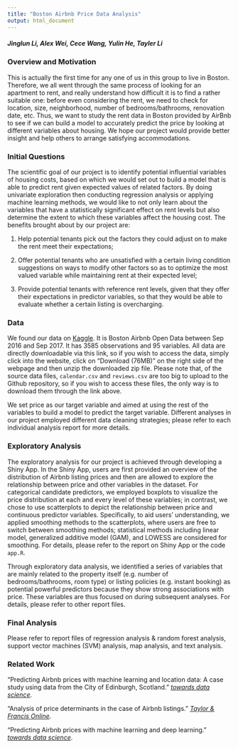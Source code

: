 ```yaml
---
title: "Boston Airbnb Price Data Analysis"
output: html_document
---
```


##### Jinglun Li, Alex Wei, Cece Wang, Yulin He, Tayler Li

### Overview and Motivation

This is actually the first time for any one of us in this group to live in Boston. Therefore, we all went through the same process of looking for an apartment to rent, and really understand how difficult it is to find a rather suitable one: before even considering the rent, we need to check for location, size, neighborhood, number of bedrooms/bathrooms, renovation date, etc. Thus, we want to study the rent data in Boston provided by AirBnb to see if we can build a model to accurately predict the price by looking at different variables about housing. We hope our project would provide better insight and help others to arrange satisfying accommodations.

### Initial Questions

The scientific goal of our project is to identify potential influential variables of housing costs, based on which we would set out to build a model that is able to predict rent given expected values of related factors. By doing univariate exploration then conducting regression analysis or applying machine learning methods, we would like to not only learn about the variables that have a statistically significant effect on rent levels but also determine the extent to which these variables affect the housing cost. The benefits brought about by our project are:

1. Help potential tenants pick out the factors they could adjust on to make the rent meet their expectations;

2. Offer potential tenants who are unsatisfied with a certain living condition suggestions on ways to modify other factors so as to optimize the most valued variable while maintaining rent at their expected level;

3. Provide potential tenants with reference rent levels, given that they offer their expectations in predictor variables, so that they would be able to evaluate whether a certain listing is overcharging.

### Data

We found our data on [Kaggle](https://www.kaggle.com/airbnb/boston). It is Boston Airbnb Open Data between Sep 2016 and Sep 2017. It has 3585 observations and 95 variables. All data are directly downloadable via this link, so if you wish to access the data, simply click into the website, click on "Download (76MB)" on the right side of the webpage and then unzip the downloaded zip file. Please note that, of the source data files, `calendar.csv` and `reviews.csv` are too big to upload to the Github repository, so if you wish to access these files, the only way is to download them through the link above. 

We set price as our target variable and aimed at using the rest of the variables to build a model to predict the target variable. Different analyses in our project employed different data cleaning strategies; please refer to each individual analysis report for more details.

### Exploratory Analysis

The exploratory analysis for our project is achieved through developing a Shiny App. In the Shiny App, users are first provided an overview of the distribution of Airbnb listing prices and then are allowed to explore the relationship between price and other variables in the dataset. For categorical candidate predictors, we employed boxplots to visualize the price distribution at each and every level of these variables; in contrast, we chose to use scatterplots to depict the relationship between price and continuous predictor variables. Specifically, to aid users' understanding, we applied smoothing methods to the scatterplots, where users are free to switch between smoothing methods; statistical methods including linear model, generalized additive model (GAM), and LOWESS are considered for smoothing. For details, please refer to the report on Shiny App or the code `app.R`.

Through exploratory data analysis, we identified a series of variables that are mainly related to the property itself (e.g. number of bedrooms/bathrooms, room type) or listing policies (e.g. instant booking) as potential powerful predictors because they show strong associations with price. These variables are thus focused on during subsequent analyses. For details, please refer to other report files.

### Final Analysis

Please refer to report files of regression analysis & random forest analysis, support vector machines (SVM) analysis, map analysis, and text analysis.

### Related Work

"Predicting Airbnb prices with machine learning and location data: A case study using data from the City of Edinburgh, Scotland." [_towards data science_](https://towardsdatascience.com/predicting-airbnb-prices-with-machine-learning-and-location-data-5c1e033d0a5a).

"Analysis of price determinants in the case of Airbnb listings." [_Taylor & Francis Online_](https://www.tandfonline.com/doi/full/10.1080/1331677X.2021.1962380).

"Predicting Airbnb prices with machine learning and deep learning." [_towards data science_](https://towardsdatascience.com/predicting-airbnb-prices-with-machine-learning-and-deep-learning-f46d44afb8a6).